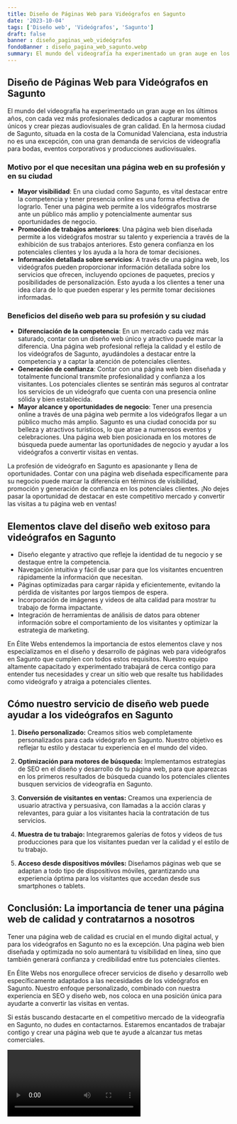 ```yaml
---
title: Diseño de Páginas Web para Videógrafos en Sagunto
date: '2023-10-04'
tags: ['Diseño web', 'Videógrafos', 'Sagunto']
draft: false
banner : diseño_paginas_web_videógrafos
fondoBanner : diseño_pagina_web_sagunto.webp
summary: El mundo del videografía ha experimentado un gran auge en los últimos años, con cada vez más profesionales dedicados a capturar momentos únicos y crear piezas audiovisuales de gran calidad. En la hermosa ciudad de Sagunto, situada en la costa de la Comunidad Valenciana, esta industria no es una excepción, con una gran demanda de servicios de videografía para bodas, eventos corporativos y producciones audiovisuales.
---
```


## Diseño de Páginas Web para Videógrafos en Sagunto

El mundo del videografía ha experimentado un gran auge en los últimos años, con cada vez más profesionales dedicados a capturar momentos únicos y crear piezas audiovisuales de gran calidad. En la hermosa ciudad de Sagunto, situada en la costa de la Comunidad Valenciana, esta industria no es una excepción, con una gran demanda de servicios de videografía para bodas, eventos corporativos y producciones audiovisuales.

### Motivo por el que necesitan una página web en su profesión y en su ciudad

- **Mayor visibilidad**: En una ciudad como Sagunto, es vital destacar entre la competencia y tener presencia online es una forma efectiva de lograrlo. Tener una página web permite a los videógrafos mostrarse ante un público más amplio y potencialmente aumentar sus oportunidades de negocio.
- **Promoción de trabajos anteriores**: Una página web bien diseñada permite a los videógrafos mostrar su talento y experiencia a través de la exhibición de sus trabajos anteriores. Esto genera confianza en los potenciales clientes y los ayuda a la hora de tomar decisiones.
- **Información detallada sobre servicios**: A través de una página web, los videógrafos pueden proporcionar información detallada sobre los servicios que ofrecen, incluyendo opciones de paquetes, precios y posibilidades de personalización. Esto ayuda a los clientes a tener una idea clara de lo que pueden esperar y les permite tomar decisiones informadas.

### Beneficios del diseño web para su profesión y su ciudad

- **Diferenciación de la competencia**: En un mercado cada vez más saturado, contar con un diseño web único y atractivo puede marcar la diferencia. Una página web profesional refleja la calidad y el estilo de los videógrafos de Sagunto, ayudándoles a destacar entre la competencia y a captar la atención de potenciales clientes.
- **Generación de confianza**: Contar con una página web bien diseñada y totalmente funcional transmite profesionalidad y confianza a los visitantes. Los potenciales clientes se sentirán más seguros al contratar los servicios de un videógrafo que cuenta con una presencia online sólida y bien establecida.
- **Mayor alcance y oportunidades de negocio**: Tener una presencia online a través de una página web permite a los videógrafos llegar a un público mucho más amplio. Sagunto es una ciudad conocida por su belleza y atractivos turísticos, lo que atrae a numerosos eventos y celebraciones. Una página web bien posicionada en los motores de búsqueda puede aumentar las oportunidades de negocio y ayudar a los videógrafos a convertir visitas en ventas.

La profesión de videógrafo en Sagunto es apasionante y llena de oportunidades. Contar con una página web diseñada específicamente para su negocio puede marcar la diferencia en términos de visibilidad, promoción y generación de confianza en los potenciales clientes. ¡No dejes pasar la oportunidad de destacar en este competitivo mercado y convertir las visitas a tu página web en ventas!

<GifSeo />

<Cta />

## Elementos clave del diseño web exitoso para videógrafos en Sagunto

- Diseño elegante y atractivo que refleje la identidad de tu negocio y se destaque entre la competencia.
- Navegación intuitiva y fácil de usar para que los visitantes encuentren rápidamente la información que necesitan.
- Páginas optimizadas para cargar rápida y eficientemente, evitando la pérdida de visitantes por largos tiempos de espera.
- Incorporación de imágenes y videos de alta calidad para mostrar tu trabajo de forma impactante.
- Integración de herramientas de análisis de datos para obtener información sobre el comportamiento de los visitantes y optimizar la estrategia de marketing.

En Élite Webs entendemos la importancia de estos elementos clave y nos especializamos en el diseño y desarrollo de páginas web para videógrafos en Sagunto que cumplen con todos estos requisitos. Nuestro equipo altamente capacitado y experimentado trabajará de cerca contigo para entender tus necesidades y crear un sitio web que resalte tus habilidades como videógrafo y atraiga a potenciales clientes.

## Cómo nuestro servicio de diseño web puede ayudar a los videógrafos en Sagunto

1. **Diseño personalizado:** Creamos sitios web completamente personalizados para cada videógrafo en Sagunto. Nuestro objetivo es reflejar tu estilo y destacar tu experiencia en el mundo del video.

2. **Optimización para motores de búsqueda:** Implementamos estrategias de SEO en el diseño y desarrollo de tu página web, para que aparezcas en los primeros resultados de búsqueda cuando los potenciales clientes busquen servicios de videografía en Sagunto.

3. **Conversión de visitantes en ventas:** Creamos una experiencia de usuario atractiva y persuasiva, con llamadas a la acción claras y relevantes, para guiar a los visitantes hacia la contratación de tus servicios.

4. **Muestra de tu trabajo:** Integraremos galerías de fotos y videos de tus producciones para que los visitantes puedan ver la calidad y el estilo de tu trabajo.

5. **Acceso desde dispositivos móviles:** Diseñamos páginas web que se adaptan a todo tipo de dispositivos móviles, garantizando una experiencia óptima para los visitantes que accedan desde sus smartphones o tablets.

## Conclusión: La importancia de tener una página web de calidad y contratarnos a nosotros

Tener una página web de calidad es crucial en el mundo digital actual, y para los videógrafos en Sagunto no es la excepción. Una página web bien diseñada y optimizada no solo aumentará tu visibilidad en línea, sino que también generará confianza y credibilidad entre tus potenciales clientes.

En Élite Webs nos enorgullece ofrecer servicios de diseño y desarrollo web específicamente adaptados a las necesidades de los videógrafos en Sagunto. Nuestro enfoque personalizado, combinado con nuestra experiencia en SEO y diseño web, nos coloca en una posición única para ayudarte a convertir las visitas en ventas.

Si estás buscando destacarte en el competitivo mercado de la videografía en Sagunto, no dudes en contactarnos. Estaremos encantados de trabajar contigo y crear una página web que te ayude a alcanzar tus metas comerciales.

<Video />

<CtaBot job='Videógrafos' city='Sagunto'/>

<Gmaps query='Sagunto+españa+maps' />
